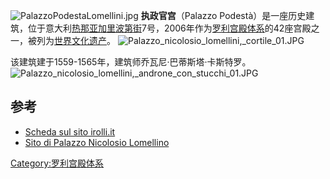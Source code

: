 {{coord|44|24|39.74|N|8|55|59.81|E|scale:5000|display=title}}
[[File:PalazzoPodestaLomellini.jpg|thumb]]
'''执政官宫'''（Palazzo Podestà）是一座历史建筑，位于意大利[[热那亚|热那亚]][[加里波第街_(热那亚)|加里波第街]]7号，2006年作为[[罗利宫殿体系|罗利宫殿体系]]的42座宫殿之一，被列为[[世界文化遗产|世界文化遗产]]。
[[File:Palazzo_nicolosio_lomellini,_cortile_01.JPG|thumb]]

该建筑建于1559-1565年，建筑师乔瓦尼·巴蒂斯塔·卡斯特罗。
[[File:Palazzo_nicolosio_lomellini,_androne_con_stucchi_01.JPG|thumb]]

== 参考 ==
* [http://www.irolli.it/genova_unesco/palazzo/via_garibaldi_7.html Scheda sul sito irolli.it] {{Wayback|url=http://www.irolli.it/genova_unesco/palazzo/via_garibaldi_7.html |date=20200221154303 }}
* [http://www.palazzolomellino.org Sito di Palazzo Nicolosio Lomellino] {{Wayback|url=http://www.palazzolomellino.org/ |date=20210320230936 }}
[[Category:罗利宫殿体系|Category:罗利宫殿体系]]